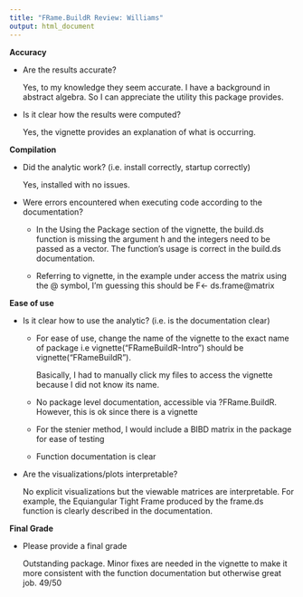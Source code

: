 ```yaml
---
title: "FRame.BuildR Review: Williams"
output: html_document
---
```


**Accuracy**
    
  - Are the results accurate?
  
      Yes, to my knowledge they seem accurate. I have a background in abstract algebra. So I can appreciate the utility this package provides.
      
  - Is it clear how the results were computed?
  
    Yes, the vignette provides an explanation of what is occurring.
      
      
**Compilation**
    
  - Did the analytic work? (i.e. install correctly, startup
        correctly)
        
    Yes, installed with no issues.
        
  - Were errors encountered when executing code according to the
        documentation?
        
      +  In the Using the Package section of the vignette, the build.ds function is missing the argument h and the integers need to be passed as a vector. The function's usage is correct in the build.ds documentation.
      
      +  Referring to vignette, in the example under access the matrix using the @ symbol, I’m guessing this should be F<-             ds.frame@matrix
      

**Ease of use**
    
  - Is it clear how to use the analytic? (i.e. is the documentation
        clear)
        
      +  For ease of use, change the name of the vignette to the exact name of package
         i.e vignette("FRameBuildR-Intro") should be vignette(“FRameBuildR”). 
         
         Basically, I had to manually click my files to access the vignette because I did not know its name.
      +	 No package level documentation, accessible via ?FRame.BuildR. However, this is ok since there is a vignette
      +  For the stenier method, I would include a BIBD matrix in the package for ease of testing
      +	 Function documentation is clear

        
  - Are the visualizations/plots interpretable?
  
      No explicit visualizations but the viewable matrices are interpretable. For example, the Equiangular Tight Frame produced by the frame.ds function  is clearly described in the documentation.
      
**Final Grade**

  - Please provide a final grade
  
    Outstanding package. Minor fixes are needed in the vignette to make it more consistent with the function documentation but otherwise great job. 49/50
